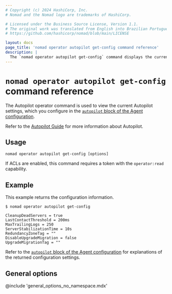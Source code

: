 ```yaml
---
# Copyright (c) 2024 HashiCorp, Inc.
# Nomad and the Nomad logo are trademarks of HashiCorp.

# Licensed under the Business Source License, Version 1.1.
# The original work was translated from English into Brazilian Portuguese.
# https://github.com/hashicorp/nomad/blob/main/LICENSE

layout: docs
page_title: 'nomad operator autopilot get-config command reference'
description: |
  The `nomad operator autopilot get-config` command displays the current Autopilot configuration.
---
```


# `nomad operator autopilot get-config` command reference

The Autopilot operator command is used to view the current Autopilot
settings, which you configure in the [`autopilot` block of the Agent configuration][autopilot-config].

Refer to the [Autopilot Guide][autopilot-guide] for more information about
Autopilot.

## Usage

```plaintext
nomad operator autopilot get-config [options]
```

If ACLs are enabled, this command requires a token with the `operator:read`
capability.

## Example

This example returns the configuration information.

```shell-session
$ nomad operator autopilot get-config

CleanupDeadServers = true
LastContactThreshold = 200ms
MaxTrailingLogs = 250
ServerStabilizationTime = 10s
RedundancyZoneTag = ""
DisableUpgradeMigration = false
UpgradeMigrationTag = ""
```

Refer to the [`autopilot` block of the Agent
configuration][autopilot-config] for explanations of the
returned configuration settings.

## General options

@include 'general_options_no_namespace.mdx'

[autopilot-guide]: /nomad/tutorials/manage-clusters/autopilot
[autopilot-config]: /nomad/docs/configuration/autopilot
